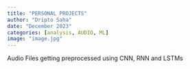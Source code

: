```yaml
---
title: "PERSONAL PROJECTS"
author: "Dripto Saha"
date: "December 2023"
categories: [analysis, AUDIO, ML]
image: "image.jpg"
---
```


Audio Files getting preprocessed using CNN, RNN and LSTMs
